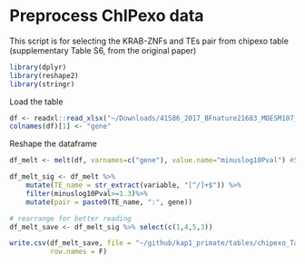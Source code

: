 # Preprocess ChIPexo data
This script is for selecting the KRAB-ZNFs and TEs pair from chipexo table (supplementary Table S6, from the original paper)

```r
library(dplyr)
library(reshape2)
library(stringr)
```

Load the table
```r
df <- readxl::read_xlsx("~/Downloads/41586_2017_BFnature21683_MOESM107_ESM.xlsx")
colnames(df)[1] <- "gene"
```

Reshape the dataframe
```r
df_melt <- melt(df, varnames=c("gene"), value.name="minuslog10Pval") #57240

df_melt_sig <- df_melt %>%
    mutate(TE_name = str_extract(variable, "[^/]+$")) %>%
    filter(minuslog10Pval>=1.3)%>%
    mutate(pair = paste0(TE_name, ":", gene))

# rearrange for better reading
df_melt_save <- df_melt_sig %>% select(c(1,4,5,3))

write.csv(df_melt_save, file = "~/github/kap1_primate/tables/chipexo_TableS6_sig.csv",
          row.names = F)
```


